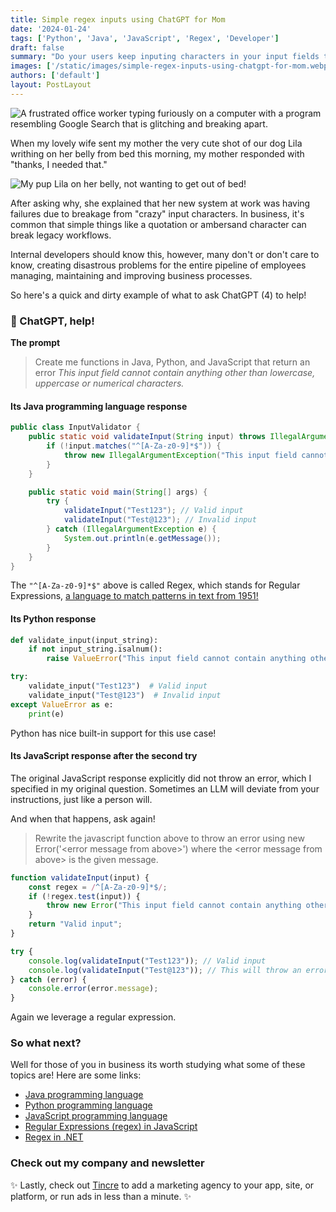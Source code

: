 ```yaml
---
title: Simple regex inputs using ChatGPT for Mom
date: '2024-01-24'
tags: ['Python', 'Java', 'JavaScript', 'Regex', 'Developer']
draft: false
summary: "Do your users keep inputing characters in your input fields that cause failures? Do your developers fail to understand the basic domain requirements of these input fields? Learn how to ask ChatGPT for help!"
images: ['/static/images/simple-regex-inputs-using-chatgpt-for-mom.webp']
authors: ['default']
layout: PostLayout
---
```


<Image
  className="rounded-md shadow-md"
  src="/static/images/simple-regex-inputs-using-chatgpt-for-mom.webp"
  alt="A frustrated office worker typing furiously on a computer with a program resembling Google Search that is glitching and breaking apart."
  height={720}
  width={1260}
/>

When my lovely wife sent my mother the very cute shot of our dog Lila writhing on her belly from bed this morning, my mother responded with "thanks, I needed that." 

<Image
  className="rounded-md shadow-md"
  src="/static/images/simple-regex-inputs-using-chatgpt-for-mom-lila.webp"
  alt="My pup Lila on her belly, not wanting to get out of bed!"
  height={1440}
  width={1080}
/>


After asking why, she explained that her new system at work was having failures due to breakage from "crazy" input characters. In business, it's common that simple things like a quotation or ambersand character can break legacy workflows. 

Internal developers should know this, however, many don't or don't care to know, creating disastrous problems for the entire pipeline of employees managing, maintaining and improving business processes.

So here's a quick and dirty example of what to ask ChatGPT (4) to help!

### 👋 ChatGPT, help!

**The prompt**

> Create me functions in Java, Python, and JavaScript that return an error _This input field cannot contain anything other than lowercase, uppercase or numerical characters._

#### Its Java programming language response

```java
public class InputValidator {
    public static void validateInput(String input) throws IllegalArgumentException {
        if (!input.matches("^[A-Za-z0-9]*$")) {
            throw new IllegalArgumentException("This input field cannot contain anything other than lowercase, uppercase or numerical characters.");
        }
    }

    public static void main(String[] args) {
        try {
            validateInput("Test123"); // Valid input
            validateInput("Test@123"); // Invalid input
        } catch (IllegalArgumentException e) {
            System.out.println(e.getMessage());
        }
    }
}
```

The `"^[A-Za-z0-9]*$"` above is called Regex, which stands for Regular Expressions, [a language to match patterns in text from 1951!](https://en.wikipedia.org/wiki/Regular_expression)

#### Its Python response

```python
def validate_input(input_string):
    if not input_string.isalnum():
        raise ValueError("This input field cannot contain anything other than lowercase, uppercase or numerical characters.")

try:
    validate_input("Test123")  # Valid input
    validate_input("Test@123")  # Invalid input
except ValueError as e:
    print(e)
```

Python has nice built-in support for this use case! 

#### Its JavaScript response after the second try

The original JavaScript response explicitly did not throw an error, which I 
specified in my original question. Sometimes an LLM will deviate from your
instructions, just like a person will. 

And when that happens, ask again!

> Rewrite the javascript function above to throw an error using new Error('\<error message from above\>') where the \<error message from above\> is the given message. 

```js
function validateInput(input) {
    const regex = /^[A-Za-z0-9]*$/;
    if (!regex.test(input)) {
        throw new Error("This input field cannot contain anything other than lowercase, uppercase or numerical characters.");
    }
    return "Valid input";
}

try {
    console.log(validateInput("Test123")); // Valid input
    console.log(validateInput("Test@123")); // This will throw an error
} catch (error) {
    console.error(error.message);
}
```
Again we leverage a regular expression.

### So what next?

Well for those of you in business its worth studying what some of these
topics are! Here are some links:

- [Java programming language](https://en.wikipedia.org/wiki/Java_(programming_language))
- [Python programming language](https://en.wikipedia.org/wiki/Python_(programming_language))
- [JavaScript programming language](https://www.semrush.com/blog/javascript/)
- [Regular Expressions (regex) in JavaScript](https://developer.mozilla.org/en-US/docs/Web/JavaScript/Guide/Regular_expressions)
- [Regex in .NET](https://learn.microsoft.com/en-us/dotnet/standard/base-types/regular-expression-language-quick-reference)

### Check out my company and newsletter


✨ Lastly, check out [Tincre](https://tincre.com/) to add a marketing
agency to your app, site, or platform, or run ads in less than a minute. ✨

<BlogNewsletterForm />

